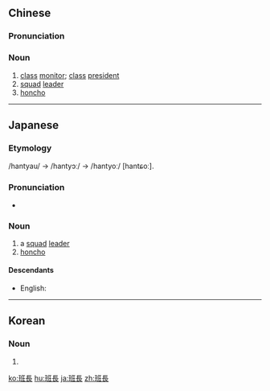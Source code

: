 {{also|班长}}
==Chinese==
{{zh-forms|s=班长}}

===Pronunciation===
{{zh-pron
|m=bānzhǎng
|c=baan1 zoeng2
|h=pfs=pân-chóng
|mn=pan-tiúⁿ
|cat=n
}}

===Noun===
{{zh-noun}}

# [[class]] [[monitor]]; [[class]] [[president]]
# [[squad]] [[leader]]
# [[honcho]]

{{zh-cat|Elementary}}

----

==Japanese==
{{ja-kanjitab|はん|ちょう|yomi=on}}

===Etymology===
/hantyau/ → /hantyɔː/ → /hantyoː/ [hantɕoː].

===Pronunciation===
* {{IPA|/hantɕoː/|lang=ja}}

===Noun===
{{ja-noun|はんちょう|hhira=はんちゃう}}

# a [[squad]] [[leader]]
# [[honcho]]

====Descendants====
* English: {{l|en|honcho}}

----

==Korean==
{{ko-hanjatab}}

===Noun===
{{ko-noun|hj|hangeul=반장}}

# {{hanja form of|반장|[[class]] [[monitor]], [[class]] [[president]]; [[squad]] [[leader]]; [[honcho]]}}

[[ko:班長]]
[[hu:班長]]
[[ja:班長]]
[[zh:班長]]